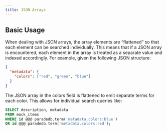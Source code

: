 ```yaml
---
title: JSON Arrays
---
```


## Basic Usage

When dealing with JSON arrays, the array elements are “flattened” so that each element can be searched individually. This means that if a JSON array is encountered, each element in the array is treated as a separate value and indexed accordingly. For example, given the following JSON structure:

```json
{
  "metadata": {
    "colors": ["red", "green", "blue"]
  }
}
```

The JSON array in the colors field is flattened to emit separate terms for each color. This allows for individual search queries like:

```sql
SELECT description, metadata
FROM mock_items
WHERE id @@@ paradedb.term('metadata.colors:blue')
OR id @@@ paradedb.term('metadata.colors:red');
```

